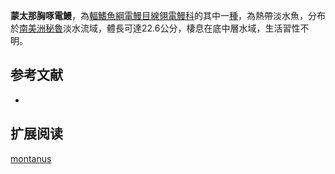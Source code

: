 {{Speciesbox
| name = 蒙太那胸啄電鰻
| image = 
| image_caption = 
| image_width = 250px
| status = NE
| status_system = IUCN3.1
| genus = Sternarchorhynchus
| species = montanus
| authority = [[de_Santana_&_Vari|de Santana & Vari]], 2010
| synonyms = 
}}
'''蒙太那胸啄電鰻'''，為[[輻鰭魚綱|輻鰭魚綱]][[電鰻目|電鰻目]][[線翎電鰻科|線翎電鰻科]]的其中一[[種|種]]，為熱帶淡水魚，分布於[[南美洲|南美洲]][[秘魯|秘魯]]淡水流域，體長可達22.6公分，棲息在底中層水域，生活習性不明。

==参考文献==
*{{FishBase_species|genus=Sternarchorhynchus|species=montanus|year=2015|month=10}}

== 扩展阅读 ==
{{refbegin}}
{{wikispecies-inline|Sternarchorhynchus montanus|蒙太那胸啄電鰻}}
{{refend}}
{{Taxonbar|from=Q5758069}}

[[Category:胸啄電鰻屬|montanus]]